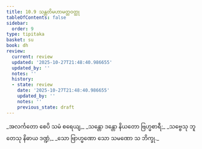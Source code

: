 ```yaml
---
title: 10.9 သန္တတိမဟာမတ္တဝတ္ထု
tableOfContents: false
sidebar:
  order: 9
type: tipitaka
basket: su
book: dh
review:
  current: review
  updated: '2025-10-27T21:48:40.986655'
  updated_by: ''
  notes: ''
  history:
  - state: review
    date: '2025-10-27T21:48:40.986655'
    updated_by: ''
    notes: ''
    previous_state: draft
---
```



<ReviewStatus review={frontmatter.review} showDetails={true} />

<HypothesisAnnotation frontmatter={frontmatter} />

<DynamicBreadcrumb />

<Division number="142" book="dh" e="ch" v="18" p="34">

<Paragraph number="152" type="verses" book="dh">
_အလင်္ကတော စေပိ သမံ စရေယျ,_  
_သန္တော ဒန္တော နိယတော ဗြဟ္မစာရီ;_  
_သဗ္ဗေသု ဘူတေသု နိဓာယ ဒဏ္ဍံ,_  
_သော ဗြာဟ္မဏော သော သမဏော သ ဘိက္ခု._
</Paragraph>
</Division>